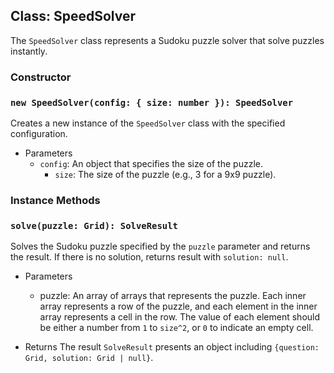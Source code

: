 ## Class: SpeedSolver

The `SpeedSolver` class represents a Sudoku puzzle solver that solve puzzles instantly.

### Constructor

### `new SpeedSolver(config: { size: number }): SpeedSolver`

Creates a new instance of the `SpeedSolver` class with the specified configuration.

- Parameters
  - `config`: An object that specifies the size of the puzzle.
    - `size`: The size of the puzzle (e.g., 3 for a 9x9 puzzle).

### Instance Methods

### `solve(puzzle: Grid): SolveResult`

Solves the Sudoku puzzle specified by the `puzzle` parameter and returns the result. If there is no solution, returns result with `solution: null`.

- Parameters

  - puzzle: An array of arrays that represents the puzzle. Each inner array represents a row of the puzzle, and each element in the inner array represents a cell in the row. The value of each element should be either a number from `1` to `size^2`, or `0` to indicate an empty cell.

- Returns
  The result `SolveResult` presents an object including `{question: Grid, solution: Grid | null}`.
